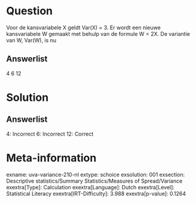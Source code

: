 Question
========

Voor de kansvariabele X geldt Var(X) = 3. Er wordt een nieuwe
kansvariabele W gemaakt met behulp van de formule W = 2X. De variantie
van W, Var(W), is nu

Answerlist
----------

4
6
12

Solution
========

Answerlist
----------

4: Incorrect
6: Incorrect
12: Correct

Meta-information
================
exname: uva-variance-210-nl
extype: schoice
exsolution: 001
exsection: Descriptive statistics/Summary Statistics/Measures of Spread/Variance
exextra[Type]: Calculation
exextra[Language]: Dutch
exextra[Level]: Statistical Literacy
exextra[IRT-Difficulty]: 3.988
exextra[p-value]: 0.1264
